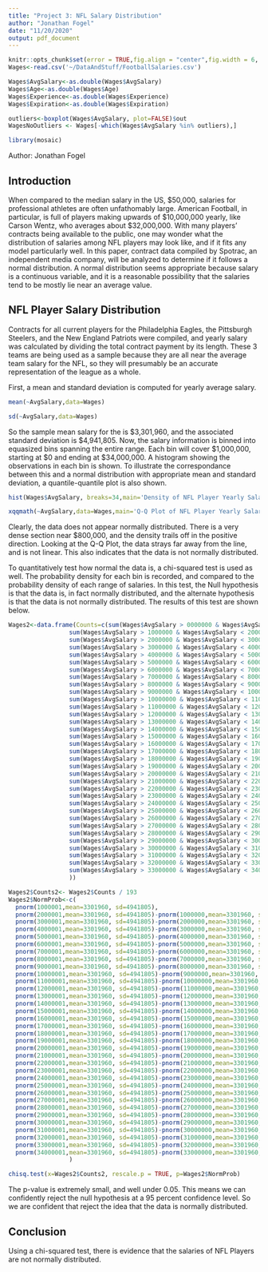 ```yaml
---
title: "Project 3: NFL Salary Distribution"
author: "Jonathan Fogel"
date: "11/20/2020"
output: pdf_document
---
```


```r
knitr::opts_chunk$set(error = TRUE,fig.align = "center",fig.width = 6, fig.height = 4)
Wages<-read.csv('~/DataAndStuff/FootballSalaries.csv')

Wages$AvgSalary<-as.double(Wages$AvgSalary)
Wages$Age<-as.double(Wages$Age)
Wages$Experience<-as.double(Wages$Experience)
Wages$Expiration<-as.double(Wages$Expiration)

outliers<-boxplot(Wages$AvgSalary, plot=FALSE)$out
WagesNoOutliers <- Wages[-which(Wages$AvgSalary %in% outliers),]
```

```r
library(mosaic)
```

Author: Jonathan Fogel

## Introduction

When compared to the median salary in the US, \$50,000, salaries for professional athletes are often unfathomably large. American Football, in particular, is full of players making upwards of \$10,000,000 yearly, like Carson Wentz, who averages about \$32,000,000. With many players' contracts being available to the public, one may wonder what the distribution of salaries among NFL players may look like, and if it fits any model particularly well. In this paper, contract data compiled by Spotrac, an independent media company, will be analyzed to determine if it follows a normal distribution. A normal distribution seems appropriate because salary is a continuous variable, and it is a reasonable possibility that the salaries tend to be mostly lie near an average value.

## NFL Player Salary Distribution

Contracts for all current players for the Philadelphia Eagles, the Pittsburgh Steelers, and the New England Patriots were compiled, and yearly salary was calculated by dividing the total contract payment by its length. These 3 teams are being used as a sample because they are all near the average team salary for the NFL, so they will presumably be an accurate representation of the league as a whole.

First, a mean and standard deviation is computed for yearly average salary.


```r

mean(~AvgSalary,data=Wages)

sd(~AvgSalary,data=Wages)
```

So the sample mean salary for the is \$3,301,960, and the associated standard deviation is \$4,941,805. Now, the salary information is binned into equasized bins spanning the entire range. Each bin will cover \$1,000,000, starting at \$0 and ending at \$34,000,000. A histogram showing the observations in each bin is shown. To illustrate the correspondance between this and a normal distribution with appropriate mean and standard deviation, a quantile-quantile plot is also shown.

```r
hist(Wages$AvgSalary, breaks=34,main='Density of NFL Player Yearly Salaries',xlab='Average Yearly Salary')

xqqmath(~AvgSalary,data=Wages,main='Q-Q Plot of NFL Player Yearly Salaries',ylab='Average Yearly Salary')
```

Clearly, the data does not appear normally distributed. There is a very dense section near \$800,000, and the density trails off in the positive direction. Looking at the Q-Q Plot, the data strays far away from the line, and is not linear. This also indicates that the data is not normally distributed.

To quantitatively test how normal the data is, a chi-squared test is used as well. The probability density for each bin is recorded, and compared to the probability density of each range of salaries. In this test, the Null hypothesis is that the data is, in fact normally distributed, and the alternate hypothesis is that the data is not normally distributed. The results of this test are shown below. 

```r
Wages2<-data.frame(Counts=c(sum(Wages$AvgSalary > 0000000 & Wages$AvgSalary < 1000000),
                 sum(Wages$AvgSalary > 1000000 & Wages$AvgSalary < 2000001),
                 sum(Wages$AvgSalary > 2000000 & Wages$AvgSalary < 3000001),
                 sum(Wages$AvgSalary > 3000000 & Wages$AvgSalary < 4000001),
                 sum(Wages$AvgSalary > 4000000 & Wages$AvgSalary < 5000001),
                 sum(Wages$AvgSalary > 5000000 & Wages$AvgSalary < 6000001),
                 sum(Wages$AvgSalary > 6000000 & Wages$AvgSalary < 7000001),
                 sum(Wages$AvgSalary > 7000000 & Wages$AvgSalary < 8000001),
                 sum(Wages$AvgSalary > 8000000 & Wages$AvgSalary < 9000001),
                 sum(Wages$AvgSalary > 9000000 & Wages$AvgSalary < 10000001),
                 sum(Wages$AvgSalary > 10000000 & Wages$AvgSalary < 11000001),
                 sum(Wages$AvgSalary > 11000000 & Wages$AvgSalary < 12000001),
                 sum(Wages$AvgSalary > 12000000 & Wages$AvgSalary < 13000001),
                 sum(Wages$AvgSalary > 13000000 & Wages$AvgSalary < 14000001),
                 sum(Wages$AvgSalary > 14000000 & Wages$AvgSalary < 15000001),
                 sum(Wages$AvgSalary > 15000000 & Wages$AvgSalary < 16000001),
                 sum(Wages$AvgSalary > 16000000 & Wages$AvgSalary < 17000001),
                 sum(Wages$AvgSalary > 17000000 & Wages$AvgSalary < 18000001),
                 sum(Wages$AvgSalary > 18000000 & Wages$AvgSalary < 19000001),
                 sum(Wages$AvgSalary > 19000000 & Wages$AvgSalary < 20000001),
                 sum(Wages$AvgSalary > 20000000 & Wages$AvgSalary < 21000001),
                 sum(Wages$AvgSalary > 21000000 & Wages$AvgSalary < 22000001),
                 sum(Wages$AvgSalary > 22000000 & Wages$AvgSalary < 23000001),
                 sum(Wages$AvgSalary > 23000000 & Wages$AvgSalary < 24000001),
                 sum(Wages$AvgSalary > 24000000 & Wages$AvgSalary < 25000001),
                 sum(Wages$AvgSalary > 25000000 & Wages$AvgSalary < 26000001),
                 sum(Wages$AvgSalary > 26000000 & Wages$AvgSalary < 27000001),
                 sum(Wages$AvgSalary > 27000000 & Wages$AvgSalary < 28000001),
                 sum(Wages$AvgSalary > 28000000 & Wages$AvgSalary < 29000001),
                 sum(Wages$AvgSalary > 29000000 & Wages$AvgSalary < 30000001),
                 sum(Wages$AvgSalary > 30000000 & Wages$AvgSalary < 31000001),
                 sum(Wages$AvgSalary > 31000000 & Wages$AvgSalary < 32000001),
                 sum(Wages$AvgSalary > 32000000 & Wages$AvgSalary < 33000000),
                 sum(Wages$AvgSalary > 33000000 & Wages$AvgSalary < 34000001)
                 ))

Wages2$Counts2<- Wages2$Counts / 193
Wages2$NormProb<-c(
  pnorm(1000001,mean=3301960, sd=4941805),
  pnorm(2000001,mean=3301960, sd=4941805)-pnorm(1000000,mean=3301960, sd=4941805),
  pnorm(3000001,mean=3301960, sd=4941805)-pnorm(2000000,mean=3301960, sd=4941805),
  pnorm(4000001,mean=3301960, sd=4941805)-pnorm(3000000,mean=3301960, sd=4941805),
  pnorm(5000001,mean=3301960, sd=4941805)-pnorm(4000000,mean=3301960, sd=4941805),
  pnorm(6000001,mean=3301960, sd=4941805)-pnorm(5000000,mean=3301960, sd=4941805),
  pnorm(7000001,mean=3301960, sd=4941805)-pnorm(6000000,mean=3301960, sd=4941805),
  pnorm(8000001,mean=3301960, sd=4941805)-pnorm(7000000,mean=3301960, sd=4941805),
  pnorm(9000001,mean=3301960, sd=4941805)-pnorm(8000000,mean=3301960, sd=4941805),
  pnorm(10000001,mean=3301960, sd=4941805)-pnorm(9000000,mean=3301960, sd=4941805),
  pnorm(11000001,mean=3301960, sd=4941805)-pnorm(10000000,mean=3301960, sd=4941805),
  pnorm(12000001,mean=3301960, sd=4941805)-pnorm(11000000,mean=3301960, sd=4941805),
  pnorm(13000001,mean=3301960, sd=4941805)-pnorm(12000000,mean=3301960, sd=4941805),
  pnorm(14000001,mean=3301960, sd=4941805)-pnorm(13000000,mean=3301960, sd=4941805),
  pnorm(15000001,mean=3301960, sd=4941805)-pnorm(14000000,mean=3301960, sd=4941805),
  pnorm(16000001,mean=3301960, sd=4941805)-pnorm(15000000,mean=3301960, sd=4941805),
  pnorm(17000001,mean=3301960, sd=4941805)-pnorm(16000000,mean=3301960, sd=4941805),
  pnorm(18000001,mean=3301960, sd=4941805)-pnorm(17000000,mean=3301960, sd=4941805),
  pnorm(19000001,mean=3301960, sd=4941805)-pnorm(18000000,mean=3301960, sd=4941805),
  pnorm(20000001,mean=3301960, sd=4941805)-pnorm(19000000,mean=3301960, sd=4941805),
  pnorm(21000001,mean=3301960, sd=4941805)-pnorm(20000000,mean=3301960, sd=4941805),
  pnorm(22000001,mean=3301960, sd=4941805)-pnorm(21000000,mean=3301960, sd=4941805),
  pnorm(23000001,mean=3301960, sd=4941805)-pnorm(22000000,mean=3301960, sd=4941805),
  pnorm(24000001,mean=3301960, sd=4941805)-pnorm(23000000,mean=3301960, sd=4941805),
  pnorm(25000001,mean=3301960, sd=4941805)-pnorm(24000000,mean=3301960, sd=4941805),
  pnorm(26000001,mean=3301960, sd=4941805)-pnorm(25000000,mean=3301960, sd=4941805),
  pnorm(27000001,mean=3301960, sd=4941805)-pnorm(26000000,mean=3301960, sd=4941805),
  pnorm(28000001,mean=3301960, sd=4941805)-pnorm(27000000,mean=3301960, sd=4941805),
  pnorm(29000001,mean=3301960, sd=4941805)-pnorm(28000000,mean=3301960, sd=4941805),
  pnorm(30000001,mean=3301960, sd=4941805)-pnorm(29000000,mean=3301960, sd=4941805),
  pnorm(31000001,mean=3301960, sd=4941805)-pnorm(30000000,mean=3301960, sd=4941805),
  pnorm(32000001,mean=3301960, sd=4941805)-pnorm(31000000,mean=3301960, sd=4941805),
  pnorm(33000001,mean=3301960, sd=4941805)-pnorm(32000000,mean=3301960, sd=4941805),
  pnorm(34000001,mean=3301960, sd=4941805)-pnorm(33000000,mean=3301960, sd=4941805)
                 )
```

```r
chisq.test(x=Wages2$Counts2, rescale.p = TRUE, p=Wages2$NormProb)
```

The p-value is extremely small, and well under 0.05. This means we can confidently reject the null hypothesis at a 95 percent confidence level. So we are confident that reject the idea that the data is normally distributed.


## Conclusion

Using a chi-squared test, there is evidence that the salaries of NFL Players are not normally distributed.
